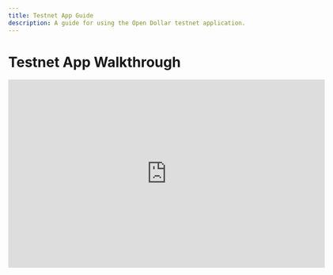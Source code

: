 ```yaml
---
title: Testnet App Guide
description: A guide for using the Open Dollar testnet application.
---
```


# Testnet App Walkthrough

<iframe src="https://player.vimeo.com/video/923541743" width="640" height="380" frameborder="0" allow="autoplay; fullscreen" allowfullscreen />

## Getting Test Tokens

1. Begin by navigating to [https://app.dev.opendollar.com](https://app.dev.opendollar.com) in your browser.
2. Click the Test tokens button in the top right menu bar and click the Discord link to join our the Open Dollar server.
3. In the server, click the "🤖｜open-bot" channel, type "/claim", and paste your wallet address.
4. After a few seconds you will see a message confirming the deposit of the tokens.

## Connecting to the App

1. Navigate back to [https://app.dev.opendollar.com](https://app.dev.opendollar.com) in your browser.
2. Connect your wallet by clicking the "Connect Wallet" button.
3. Add the "Arbitrum Sepolia" testnet to your wallet & switch networks. [https://chainlist.org/?search=arbitrum+sepolia\&testnets=true](https://chainlist.org)
4. Click "Create Vault Facilitator" and complete the transaction.

## Creating a Vault

1. Click "Create Vault".
2. Select the collateral type to deposit.
3. Enter the amount to deposit and how much OD to borrow.
4. Click "Approve (Token)", this will initiate a transaction.
5. Click "Review Transaction" to see an overview of your vault.
6. Click "Confirm Transaction" to create your Open Dollar vault.

## Viewing your NFVs in Metamask

Once your NFV is minted, you can view it in your Metamask wallet by adding the contract.

1. Open Metamask and select the NFT tab.
2. Click "Import NFT".
3. Input the contract address: 0x677Bd90AB6A27552D0744a0Af196DA127f014656
4. Input the Token ID, which is your your vault number without the "#" symbol. You can also find your Token ID from your vault creation transaction.

<img src="./img/VaultID.png" alt="Vault ID" />

1. Click "Import".

## Viewing your NFVs in OpenSea

You can also view your NFVs on the OpenSea marketplace.

1. Navigate to the [OpenSea](https://opensea.io/) website.
2. Click on your "Profile" in the top menu 

![OpenSea Profile](</img/OpenSea Profile.png>)\
3\. When you mint an NFV you'll be able to see it in your account page as seen in the image below.

![OpenSea NFV](</img/OpenSea NFV.png>)

4\. You can also view existing NFVs from other users on the [Open Dollar Vaults](https://opensea.io/collection/open-dollar-vaults) collection page.

## More Vault Functions

### Deposit collateral

1. On the app page [https://app.dev.opendollar.com/#/](https://app.dev.opendollar.com/#/) click on your vault.
2. Click "Deposit & Borrow" at the bottom of the menu.
3. Enter the amount of new collateral to deposit.
4. Click "Unlock (Token)" & sign the transaction to approve adding more collateral.
5. Click "Review Transaction" to preview your updated vault.
6. Click "Confirm Transaction" & sign the transaction to update your Open Dollar Vault.

### Borrow OD

1. On the app page [https://app.dev.opendollar.com/#/](https://app.dev.opendollar.com/#/) click on your vault.
2. Click "Deposit & Borrow" at the bottom of the menu.
3. Enter the amount of OD to borrow.
4. Click "Review Transaction" to see your updated vault.
5. Click "Confirm Transaction" & sign the transaction to update your vault.

### Withdraw Collateral

1. On the app page [https://app.dev.opendollar.com/#/](https://app.dev.opendollar.com/#/) click your vault for other actions.
2. Click "Repay & Withdraw" at the bottom of the menu.
3. Enter how much new collateral you'll withdraw & how much OD you'll repay.
4. Click "Review Transaction" to preview your updated vault.
5. Click "Confirm Transaction" & sign the transaction to update your vault.

### Repay OD

1. On the app page [https://app.dev.opendollar.com/#/](https://app.dev.opendollar.com/#/) click your vault for other actions.
2. Click "Repay & Withdraw" at the bottom of the menu.
3. Enter the amount of OD to repay.
4. Click "Unlock OD" & sign the transaction to approve the use of your OD.
5. Click "Review Transaction" to preview your updated vault.
6. Click "Confirm Transaction" & sign the transaction to update your vault.

### Closing a Vault

1. On the app page [https://app.dev.opendollar.com/#/](https://app.dev.opendollar.com/#/) click your vault for other actions.
2. Click "Repay & Withdraw" at the bottom of the menu.
3. Enter the total amount of collateral you have deposited into this vault.
4. Enter the total amount of outstanding OD you have borrowed from this vault.
5. Click "Unlock OD" & sign the transaction to approve the use of your OD.
6. Click "Review Transaction" to see your updated vault.
7. Click "Confirm Transaction" & sign the transaction to close your vault.
